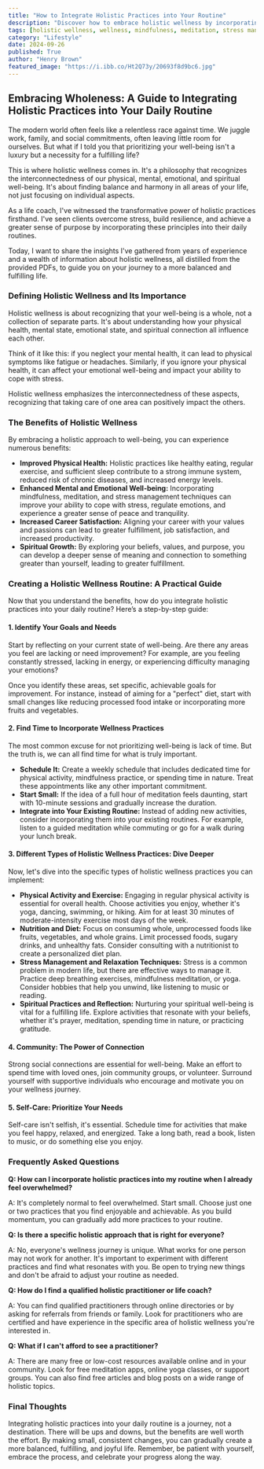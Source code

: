 ```yaml
---
title: "How to Integrate Holistic Practices into Your Routine"
description: "Discover how to embrace holistic wellness by incorporating practical practices into your daily life. This guide covers the benefits, different types of practices, and a step-by-step plan to create a balanced and fulfilling routine."
tags: [holistic wellness, wellness, mindfulness, meditation, stress management, healthy lifestyle, self-care, physical health, mental health, spiritual growth]
category: "Lifestyle"
date: 2024-09-26
published: True
author: "Henry Brown"
featured_image: "https://i.ibb.co/Ht2Q73y/20693f8d9bc6.jpg"
---
```


## Embracing Wholeness: A Guide to Integrating Holistic Practices into Your Daily Routine

The modern world often feels like a relentless race against time. We juggle work, family, and social commitments, often leaving little room for ourselves. But what if I told you that prioritizing your well-being isn't a luxury but a necessity for a fulfilling life? 

This is where holistic wellness comes in. It's a philosophy that recognizes the interconnectedness of our physical, mental, emotional, and spiritual well-being. It's about finding balance and harmony in all areas of your life, not just focusing on individual aspects.  

As a life coach, I've witnessed the transformative power of holistic practices firsthand. I've seen clients overcome stress, build resilience, and achieve a greater sense of purpose by incorporating these principles into their daily routines. 

Today, I want to share the insights I've gathered from years of experience and a wealth of information about holistic wellness, all distilled from the provided PDFs, to guide you on your journey to a more balanced and fulfilling life. 

### Defining Holistic Wellness and Its Importance

Holistic wellness is about recognizing that your well-being is a whole, not a collection of separate parts. It's about understanding how your physical health, mental state, emotional state, and spiritual connection all influence each other.

Think of it like this: if you neglect your mental health, it can lead to physical symptoms like fatigue or headaches. Similarly, if you ignore your physical health, it can affect your emotional well-being and impact your ability to cope with stress. 

Holistic wellness emphasizes the interconnectedness of these aspects, recognizing that taking care of one area can positively impact the others.

### The Benefits of Holistic Wellness

By embracing a holistic approach to well-being, you can experience numerous benefits:

* **Improved Physical Health:** Holistic practices like healthy eating, regular exercise, and sufficient sleep contribute to a strong immune system, reduced risk of chronic diseases, and increased energy levels.
* **Enhanced Mental and Emotional Well-being:** Incorporating mindfulness, meditation, and stress management techniques can improve your ability to cope with stress, regulate emotions, and experience a greater sense of peace and tranquility.
* **Increased Career Satisfaction:** Aligning your career with your values and passions can lead to greater fulfillment, job satisfaction, and increased productivity. 
* **Spiritual Growth:** By exploring your beliefs, values, and purpose, you can develop a deeper sense of meaning and connection to something greater than yourself, leading to greater fulfillment. 

### Creating a Holistic Wellness Routine: A Practical Guide

Now that you understand the benefits, how do you integrate holistic practices into your daily routine? Here’s a step-by-step guide:

#### 1. Identify Your Goals and Needs

Start by reflecting on your current state of well-being.  Are there any areas you feel are lacking or need improvement? For example, are you feeling constantly stressed, lacking in energy, or experiencing difficulty managing your emotions?

Once you identify these areas, set specific, achievable goals for improvement.  For instance, instead of aiming for a "perfect" diet, start with small changes like reducing processed food intake or incorporating more fruits and vegetables.

#### 2. Find Time to Incorporate Wellness Practices

The most common excuse for not prioritizing well-being is lack of time. But the truth is, we can all find time for what is truly important.

* **Schedule It:** Create a weekly schedule that includes dedicated time for physical activity, mindfulness practice, or spending time in nature. Treat these appointments like any other important commitment.
* **Start Small:** If the idea of a full hour of meditation feels daunting, start with 10-minute sessions and gradually increase the duration.
* **Integrate into Your Existing Routine:**  Instead of adding new activities, consider incorporating them into your existing routines. For example, listen to a guided meditation while commuting or go for a walk during your lunch break.

#### 3. Different Types of Holistic Wellness Practices: Dive Deeper

Now, let's dive into the specific types of holistic wellness practices you can implement:

* **Physical Activity and Exercise:**  Engaging in regular physical activity is essential for overall health.  Choose activities you enjoy, whether it's yoga, dancing, swimming, or hiking. Aim for at least 30 minutes of moderate-intensity exercise most days of the week.
* **Nutrition and Diet:** Focus on consuming whole, unprocessed foods like fruits, vegetables, and whole grains. Limit processed foods, sugary drinks, and unhealthy fats. Consider consulting with a nutritionist to create a personalized diet plan. 
* **Stress Management and Relaxation Techniques:**  Stress is a common problem in modern life, but there are effective ways to manage it.  Practice deep breathing exercises, mindfulness meditation, or yoga. Consider hobbies that help you unwind, like listening to music or reading.
* **Spiritual Practices and Reflection:** Nurturing your spiritual well-being is vital for a fulfilling life.  Explore activities that resonate with your beliefs, whether it's prayer, meditation, spending time in nature, or practicing gratitude. 

#### 4.  Community: The Power of Connection

Strong social connections are essential for well-being.  Make an effort to spend time with loved ones, join community groups, or volunteer.  Surround yourself with supportive individuals who encourage and motivate you on your wellness journey.

#### 5.  Self-Care: Prioritize Your Needs

Self-care isn't selfish, it's essential.  Schedule time for activities that make you feel happy, relaxed, and energized. Take a long bath, read a book, listen to music, or do something else you enjoy.

### Frequently Asked Questions

**Q: How can I incorporate holistic practices into my routine when I already feel overwhelmed?**

A: It's completely normal to feel overwhelmed.  Start small. Choose just one or two practices that you find enjoyable and achievable.  As you build momentum, you can gradually add more practices to your routine.

**Q: Is there a specific holistic approach that is right for everyone?**

A: No, everyone's wellness journey is unique.  What works for one person may not work for another.  It's important to experiment with different practices and find what resonates with you.  Be open to trying new things and don't be afraid to adjust your routine as needed.

**Q: How do I find a qualified holistic practitioner or life coach?**

A:  You can find qualified practitioners through online directories or by asking for referrals from friends or family.  Look for practitioners who are certified and have experience in the specific area of holistic wellness you're interested in.  

**Q:  What if I can't afford to see a practitioner?**

A:  There are many free or low-cost resources available online and in your community.  Look for free meditation apps, online yoga classes, or support groups.  You can also find free articles and blog posts on a wide range of holistic topics.  

### Final Thoughts

Integrating holistic practices into your daily routine is a journey, not a destination.  There will be ups and downs, but the benefits are well worth the effort.  By making small, consistent changes, you can gradually create a more balanced, fulfilling, and joyful life.  Remember, be patient with yourself, embrace the process, and celebrate your progress along the way. 
